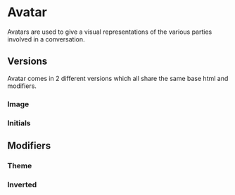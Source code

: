 
<Meta of={AvatarStories} />

# Avatar <Badges of={AvatarStories} />

<Subtitle>
	Avatars are used to give a visual representations of the various parties involved in a
	conversation.
</Subtitle>

<Canvas of={AvatarStories.avatarDefault} />
<Controls of={AvatarStories.avatarDefault} />

## Versions

Avatar comes in 2 different versions which all share the same base html and modifiers.

### Image

<Canvas of={AvatarStories.avatarWithImage} />

### Initials

<Canvas of={AvatarStories.avatarDefault} />

## Modifiers

### Theme

<Canvas of={AvatarStories.themes} />

### Inverted

<Canvas of={AvatarStories.themesInverted} />
